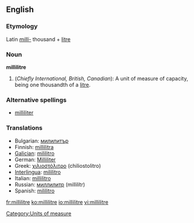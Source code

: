 ==English==

===Etymology===
Latin ''[[milli-]]'' thousand + [[litre]]

===Noun===
'''millilitre'''

# (''Chiefly International, British, Canadian''): A unit of measure of capacity, being one thousandth of a [[litre]].

===Alternative spellings===
* {{i-c|Chiefly American}} [[milliliter]]

===Translations===
{{rfc-level|Translations at L3+}}
*Bulgarian: [[милилитър]] {{m}}
*Finnish: [[millilitra]]
*[[Galician]]: [[mililitro]] {{m}}
*German: [[Milliliter]] {{m}}
*Greek: [[χιλιοστόλιτρο]] (chiliostolitro) {{n}}
*[[Interlingua]]: [[mililitro]]
*Italian: [[millilitro]] {{m}}
*Russian: [[миллилитр]] (millilítr) {{m}}
*Spanish: [[mililitro]] {{m}}

[[Category:Units of measure]]

[[fr:millilitre]]
[[ko:millilitre]]
[[io:millilitre]]
[[vi:millilitre]]